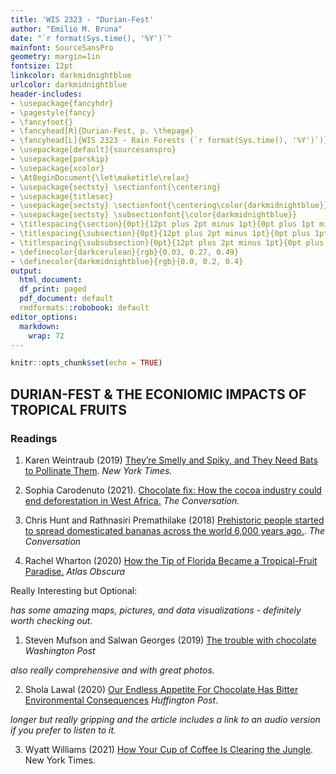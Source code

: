 ```yaml
---
title: 'WIS 2323 - "Durian-Fest'
author: "Emilio M. Bruna"
date: "`r format(Sys.time(), '%Y')`"
mainfont: SourceSansPro
geometry: margin=1in
fontsize: 12pt
linkcolor: darkmidnightblue
urlcolor: darkmidnightblue
header-includes:
- \usepackage{fancyhdr}
- \pagestyle{fancy}
- \fancyfoot{}
- \fancyhead[R]{Durian-Fest, p. \thepage}
- \fancyhead[L]{WIS 2323 - Rain Forests (`r format(Sys.time(), '%Y')`)}
- \usepackage[default]{sourcesanspro}
- \usepackage{parskip}
- \usepackage{xcolor}
- \AtBeginDocument{\let\maketitle\relax}
- \usepackage{sectsty} \sectionfont{\centering}
- \usepackage{titlesec}
- \usepackage{sectsty} \sectionfont{\centering\color{darkmidnightblue}}
- \usepackage{sectsty} \subsectionfont{\color{darkmidnightblue}}
- \titlespacing{\section}{0pt}{12pt plus 2pt minus 1pt}{0pt plus 1pt minus 1pt}
- \titlespacing{\subsection}{0pt}{12pt plus 2pt minus 1pt}{0pt plus 1pt minus 1pt}
- \titlespacing{\subsubsection}{0pt}{12pt plus 2pt minus 1pt}{0pt plus 1pt minus 1pt}
- \definecolor{darkcerulean}{rgb}{0.03, 0.27, 0.49}
- \definecolor{darkmidnightblue}{rgb}{0.0, 0.2, 0.4}
output:
  html_document:
  df_print: paged
  pdf_document: default
  rmdformats::robobook: default
editor_options: 
  markdown: 
    wrap: 72
---
```


```r
knitr::opts_chunk$set(echo = TRUE)
```
## DURIAN-FEST & THE ECONIOMIC IMPACTS OF TROPICAL FRUITS

### Readings

1. Karen Weintraub (2019) [They’re Smelly and Spiky, and They Need Bats to Pollinate Them](https://www.nytimes.com/2019/12/04/science/bats-durians-indonesia.html#commentsContainer). *New York Times.*

2. Sophia Carodenuto (2021). [Chocolate fix: How the cocoa industry could end deforestation in West Africa.](https://theconversation.com/chocolate-fix-how-the-cocoa-industry-could-end-deforestation-in-west-africa-161953) *The Conversation.*

3. Chris Hunt and Rathnasiri Premathilake (2018) [Prehistoric people started to spread domesticated bananas across the world 6,000 years ago.](https://theconversation.com/prehistoric-people-started-to-spread-domesticated-bananas-across-the-world-6-000-years-ago-99547). *The Conversation*

4. Rachel Wharton (2020) [How the Tip of Florida Became a Tropical-Fruit Paradise.](https://www.atlasobscura.com/articles/tropical-fruit-farms-in-united-states) *Atlas Obscura*


Really Interesting but Optional: 

*has some amazing maps, pictures, and data visualizations - definitely worth checking out.*

1. Steven Mufson and Salwan Georges (2019) [The trouble with chocolate](https://www.washingtonpost.com/graphics/2019/national/climate-environment/mars-chocolate-deforestation-climate-change-west-africa/)  *Washington Post*

*also really comprehensive and with great photos.*

2. Shola Lawal (2020) [Our Endless Appetite For Chocolate Has Bitter Environmental Consequences](https://www.huffpost.com/entry/chocolate-deforestation-ivory-coast-ghana_n_5f69cbb3c5b655acbc6f9949)  *Huffington Post*.

*longer but really gripping and the article includes a link to an audio version if you prefer to listen to it.*

3.  Wyatt Williams (2021) [How Your Cup of Coffee Is Clearing the Jungle](https://www.nytimes.com/2021/08/11/magazine/indonesia-rainforest-coffee.html). New York Times. 